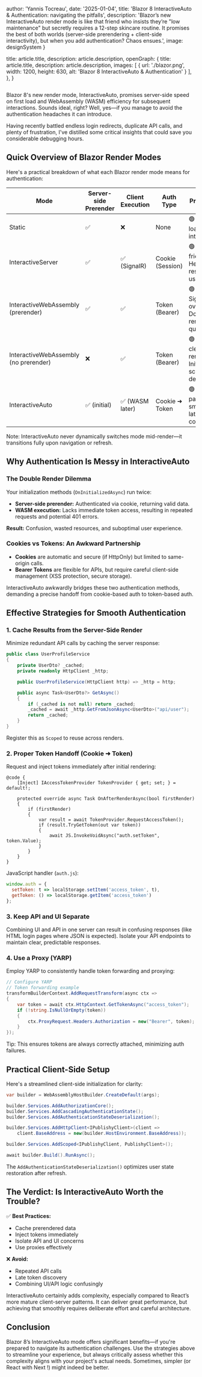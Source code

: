 
  author: 'Yannis Tocreau',
  date: '2025-01-04',
  title: 'Blazor 8 InteractiveAuto & Authentication: navigating the pitfalls',
  description:
    'Blazor’s new InteractiveAuto render mode is like that friend who insists they’re "low maintenance" but secretly requires a 12-step skincare routine. It promises the best of both worlds (server-side prerendering + client-side interactivity), but when you add authentication? Chaos ensues.',
  image: designSystem
}

  title: article.title,
  description: article.description,
  openGraph: {
    title: article.title,
    description: article.description,
    images: [
      {
        url: './blazor.png',
        width: 1200,
        height: 630,
        alt: 'Blazor 8 InteractiveAuto & Authentication'
      }
    ],
  },
}



<Image src={designSystem} alt="" />

Blazor 8's new render mode, InteractiveAuto, promises server-side speed on first load and WebAssembly (WASM) efficiency for subsequent interactions. Sounds ideal, right? Well, yes—if you manage to avoid the authentication headaches it can introduce.

Having recently battled endless login redirects, duplicate API calls, and plenty of frustration, I've distilled some critical insights that could save you considerable debugging hours.

## Quick Overview of Blazor Render Modes

Here's a practical breakdown of what each Blazor render mode means for authentication:

| Mode                                  | Server-side Prerender | Client Execution | Auth Type        | Pros / Cons                                                 |
| ------------------------------------- | --------------------- | ---------------- | ---------------- | ----------------------------------------------------------- |
| Static                                | ✅                     | ❌                | None             | 🟢 Instant load, 🔴 Zero interactivity                      |
| InteractiveServer                     | ✅                     | ✅ (SignalR)      | Cookie (Session) | 🟢 SEO-friendly, 🔴 Heavy resource use                      |
| InteractiveWebAssembly (prerender)    | ✅                     | ✅                | Token (Bearer)   | 🟢 No SignalR overhead, 🔴 Double-render quirks             |
| InteractiveWebAssembly (no prerender) | ❌                     | ✅                | Token (Bearer)   | 🟢 Single clean render, 🔴 Initial blank screen delay       |
| InteractiveAuto                       | ✅ (initial)           | ✅ (WASM later)   | Cookie ➜ Token   | 🟢 Fast first paint, smooth SPA later; 🔴 Auth complexities |

Note: InteractiveAuto never dynamically switches mode mid-render—it transitions fully upon navigation or refresh.

## Why Authentication Is Messy in InteractiveAuto

### The Double Render Dilemma

Your initialization methods (`OnInitializedAsync`) run twice:

* **Server-side prerender:** Authenticated via cookie, returning valid data.
* **WASM execution:** Lacks immediate token access, resulting in repeated requests and potential 401 errors.

**Result:** Confusion, wasted resources, and suboptimal user experience.

### Cookies vs Tokens: An Awkward Partnership

* **Cookies** are automatic and secure (if HttpOnly) but limited to same-origin calls.
* **Bearer Tokens** are flexible for APIs, but require careful client-side management (XSS protection, secure storage).

InteractiveAuto awkwardly bridges these two authentication methods, demanding a precise handoff from cookie-based auth to token-based auth.

## Effective Strategies for Smooth Authentication

### 1. Cache Results from the Server-Side Render

Minimize redundant API calls by caching the server response:

```csharp
public class UserProfileService
{
    private UserDto? _cached;
    private readonly HttpClient _http;

    public UserProfileService(HttpClient http) => _http = http;

    public async Task<UserDto?> GetAsync()
    {
        if (_cached is not null) return _cached;
        _cached = await _http.GetFromJsonAsync<UserDto>("api/user");
        return _cached;
    }
}
```

Register this as `Scoped` to reuse across renders.

### 2. Proper Token Handoff (Cookie ➜ Token)

Request and inject tokens immediately after initial rendering:

```razor
@code {
    [Inject] IAccessTokenProvider TokenProvider { get; set; } = default!;

    protected override async Task OnAfterRenderAsync(bool firstRender)
    {
        if (firstRender)
        {
            var result = await TokenProvider.RequestAccessToken();
            if (result.TryGetToken(out var token))
            {
                await JS.InvokeVoidAsync("auth.setToken", token.Value);
            }
        }
    }
}
```

JavaScript handler (`auth.js`):

```javascript
window.auth = {
  setToken: t => localStorage.setItem('access_token', t),
  getToken: () => localStorage.getItem('access_token')
};
```

### 3. Keep API and UI Separate

Combining UI and API in one server can result in confusing responses (like HTML login pages where JSON is expected). Isolate your API endpoints to maintain clear, predictable responses.

### 4. Use a Proxy (YARP)

Employ YARP to consistently handle token forwarding and proxying:

```csharp
// Configure YARP
// Token forwarding example
transformBuilderContext.AddRequestTransform(async ctx =>
{
    var token = await ctx.HttpContext.GetTokenAsync("access_token");
    if (!string.IsNullOrEmpty(token))
    {
        ctx.ProxyRequest.Headers.Authorization = new("Bearer", token);
    }
});
```

Tip: This ensures tokens are always correctly attached, minimizing auth failures.

## Practical Client-Side Setup

Here's a streamlined client-side initialization for clarity:

```csharp
var builder = WebAssemblyHostBuilder.CreateDefault(args);

builder.Services.AddAuthorizationCore();
builder.Services.AddCascadingAuthenticationState();
builder.Services.AddAuthenticationStateDeserialization();

builder.Services.AddHttpClient<IPublishyClient>(client =>
    client.BaseAddress = new(builder.HostEnvironment.BaseAddress));

builder.Services.AddScoped<IPublishyClient, PublishyClient>();

await builder.Build().RunAsync();
```

The `AddAuthenticationStateDeserialization()` optimizes user state restoration after refresh.

## The Verdict: Is InteractiveAuto Worth the Trouble?

✅ **Best Practices:**

* Cache prerendered data
* Inject tokens immediately
* Isolate API and UI concerns
* Use proxies effectively

❌ **Avoid:**

* Repeated API calls
* Late token discovery
* Combining UI/API logic confusingly

InteractiveAuto certainly adds complexity, especially compared to React’s more mature client-server patterns. It can deliver great performance, but achieving that smoothly requires deliberate effort and careful architecture.

## Conclusion

Blazor 8’s InteractiveAuto mode offers significant benefits—if you're prepared to navigate its authentication challenges. Use the strategies above to streamline your experience, but always critically assess whether this complexity aligns with your project's actual needs. Sometimes, simpler (or React with Next !) might indeed be better.
